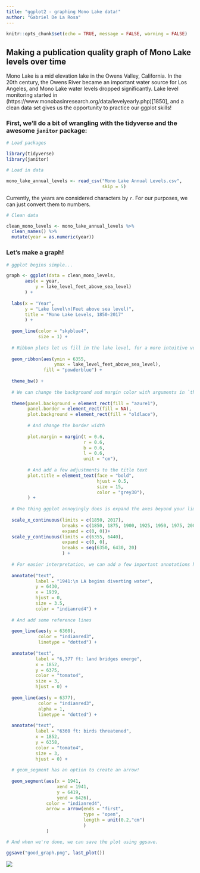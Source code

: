 ```yaml
---
title: "ggplot2 - graphing Mono Lake data!"
author: "Gabriel De La Rosa"
---
```

```r
knitr::opts_chunk$set(echo = TRUE, message = FALSE, warning = FALSE)
```


## Making a publication quality graph of Mono Lake levels over time

Mono Lake is a mid elevation lake in the Owens Valley, California. In the 20th century, the Owens River became an important water source for Los Angeles, and Mono Lake water levels dropped significantly. Lake level monitoring started in (https://www.monobasinresearch.org/data/levelyearly.php)[1850], and a clean data set gives us the opportunity to practice our ggplot skills!


### First, we'll do a bit of wrangling with the tidyverse and the awesome `janitor` package:

```r
# Load packages

library(tidyverse)
library(janitor)

# Load in data

mono_lake_annual_levels <- read_csv("Mono Lake Annual Levels.csv",
                                    skip = 5)
```

Currently, the years are considered characters by `r`. For our purposes, we can just convert them to numbers.

``` r
# Clean data

clean_mono_levels <- mono_lake_annual_levels %>% 
  clean_names() %>% 
  mutate(year = as.numeric(year))

```

### Let's make a graph!

``` r

# ggplot begins simple...

graph <- ggplot(data = clean_mono_levels, 
       aes(x = year, 
           y = lake_level_feet_above_sea_level)
       ) +
  
  labs(x = "Year",
       y = "Lake level\n(Feet above sea level)",
       title = "Mono Lake Levels, 1850-2017"
       ) +
  
  geom_line(color = "skyblue4",
            size = 1) +
  
  # Ribbon plots let us fill in the lake level, for a more intuitive volume feel
  
  geom_ribbon(aes(ymin = 6355,
                  ymax = lake_level_feet_above_sea_level),
              fill = "powderblue") +
  
  theme_bw() +
  
  # We can change the background and margin color with arguments in `theme`
  
  theme(panel.background = element_rect(fill = "azure1"),
        panel.border = element_rect(fill = NA),
        plot.background = element_rect(fill = "oldlace"),
        
        # And change the border width
        
        plot.margin = margin(t = 0.6,
                             r = 0.6,
                             b = 0.6,
                             l = 0.6,
                             unit = "cm"),
        
        # And add a few adjustments to the title text
        plot.title = element_text(face = "bold",
                                  hjust = 0.5,
                                  size = 15,
                                  color = "grey30"),
        ) +
  
  # One thing ggplot annoyingly does is expand the axes beyond your limits. We can change this using the `expand = c(0,0)` argument
  
  scale_x_continuous(limits = c(1850, 2017), 
                     breaks = c(1850, 1875, 1900, 1925, 1950, 1975, 2000, 2017),
                     expand = c(0, 0))+
  scale_y_continuous(limits = c(6355, 6440), 
                     expand = c(0, 0),
                     breaks = seq(6350, 6430, 20)
                     ) +
  
  # For easier interpretation, we can add a few important annotations highlighting events:
  
  annotate("text", 
           label = "1941:\n LA begins diverting water", 
           y = 6430, 
           x = 1939,
           hjust = 0,
           size = 3.5,
           color = "indianred4") +
  
  # And add some reference lines
  
  geom_line(aes(y = 6360),
            color = "indianred3",
            linetype = "dotted") +
  
  annotate("text",
           label = "6,377 ft: land bridges emerge",
           x = 1852,
           y = 6375,
           color = "tomato4",
           size = 3,
           hjust = 0) +
  
  geom_line(aes(y = 6377),
            color = "indianred3",
            alpha = 1,
            linetype = "dotted") +
  
  annotate("text",
           label = "6360 ft: birds threatened",
           x = 1852,
           y = 6358,
           color = "tomato4",
           size = 3,
           hjust = 0) +
  
  # geom_segment has an option to create an arrow!
  
  geom_segment(aes(x = 1941, 
                   xend = 1941,
                   y = 6419, 
                   yend = 6426),
               color = "indianred4",
               arrow = arrow(ends = "first",
                             type = "open",
                             length = unit(0.2,"cm")
                             )
               )

# And when we're done, we can save the plot using ggsave.

ggsave("good_graph.png", last_plot())

```


![](../mono_graph/good_graph.png)

